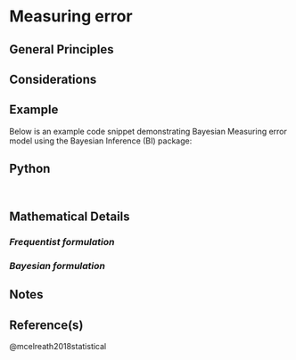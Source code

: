 # Measuring error

## General Principles

## Considerations
::: callout-caution 
:::

## Example
Below is an example code snippet demonstrating Bayesian Measuring error model using the Bayesian Inference (BI) package:

::: {.panel-tabset group="language"}
## Python
``` python
```
``` R
```
:::

## Mathematical Details

### *Frequentist formulation*

### *Bayesian formulation*


## Notes
::: callout-note

:::

## Reference(s)

@mcelreath2018statistical
